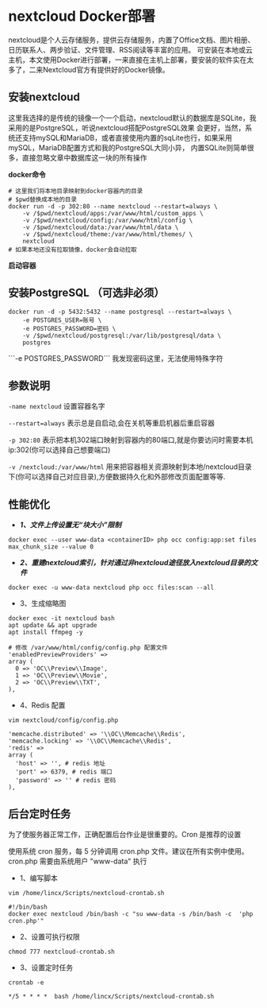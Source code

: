 # nextcloud Docker部署

nextcloud是个人云存储服务，提供云存储服务，内置了Office文档、图片相册、日历联系人、两步验证、文件管理、RSS阅读等丰富的应用。
可安装在本地或云主机，本文使用Docker进行部署，一来直接在主机上部署，要安装的软件实在太多了，二来Nextcloud官方有提供好的Docker镜像。

## 安装nextcloud

这里我选择的是传统的镜像一个一个启动，nextcloud默认的数据库是SQLite，我采用的是PostgreSQL，听说nextcloud搭配PostgreSQL效果
会更好，当然，系统还支持mySQL和MariaDB，或者直接使用内置的sqLite也行，如果采用mySQL，MariaDB配置方式和我的PostgreSQL大同小异，
内置SQLite则简单很多，直接忽略文章中数据库这一块的所有操作

**docker命令**

```shell
# 这里我们将本地目录映射到docker容器内的目录
# $pwd替换成本地的目录
docker run -d -p 302:80 --name nextcloud --restart=always \
    -v /$pwd/nextcloud/apps:/var/www/html/custom_apps \
    -v /$pwd/nextcloud/config:/var/www/html/config \
    -v /$pwd/nextcloud/data:/var/www/html/data \
    -v /$pwd/nextcloud/theme:/var/www/html/themes/ \
    nextcloud
# 如果本地还没有拉取镜像，docker会自动拉取
```
**启动容器**

## 安装PostgreSQL （可选非必须）

```shell
docker run -d -p 5432:5432 --name postgresql --restart=always \
    -e POSTGRES_USER=账号 \
    -e POSTGRES_PASSWORD=密码 \
    -v /$pwd/nextcloud/postgresql:/var/lib/postgresql/data \
    postgres
```


<Callout emoji="👾">
  ```-e POSTGRES_PASSWORD``` 我发现密码这里，无法使用特殊字符
</Callout>

## 参数说明

`-name nextcloud` 设置容器名字

`--restart=always` 表示总是自启动,会在关机等重启机器后重启容器

`-p 302:80` 表示把本机302端口映射到容器内的80端口,就是你要访问时需要本机ip:302(你可以选择自己想要端口)

`-v /nextcloud:/var/www/html` 用来把容器相关资源映射到本地/nextcloud目录下(你可以选择自己对应目录),方便数据持久化和外部修改页面配置等等.

## 性能优化

- ***1、文件上传设置无“块大小”限制***

```shell
docker exec --user www-data <containerID> php occ config:app:set files max_chunk_size --value 0
```
- ***2、重建nextcloud索引，针对通过非nextcloud途径放入nextcloud目录的文件***

```shell
docker exec -u www-data nextcloud php occ files:scan --all
```

- 3、生成缩略图

```shell
docker exec -it nextcloud bash
apt update && apt upgrade
apt install ffmpeg -y

# 修改 /var/www/html/config/config.php 配置文件
'enabledPreviewProviders' =>
array (
  0 => 'OC\\Preview\\Image',
  1 => 'OC\\Preview\\Movie',
  2 => 'OC\\Preview\\TXT',
),
```

- 4、Redis 配置

```shell
vim nextcloud/config/config.php

'memcache.distributed' => '\\OC\\Memcache\\Redis',
'memcache.locking' => '\\OC\\Memcache\\Redis',
'redis' =>
array (
  'host' => '', # redis 地址
  'port' => 6379, # redis 端口
  'password' => '' # redis 密码
),
```

## 后台定时任务

为了使服务器正常工作，正确配置后台作业是很重要的。Cron 是推荐的设置

使用系统 cron 服务，每 5 分钟调用 cron.php 文件。建议在所有实例中使用。 cron.php 需要由系统用户 "www-data" 执行

- 1、编写脚本

```shell
vim /home/lincx/Scripts/nextcloud-crontab.sh

#!/bin/bash
docker exec nextcloud /bin/bash -c "su www-data -s /bin/bash -c  'php cron.php'"
```

- 2、设置可执行权限

```shell
chmod 777 nextcloud-crontab.sh
```

- 3、设置定时任务
```shell
crontab -e

*/5 * * * *  bash /home/lincx/Scripts/nextcloud-crontab.sh
```

